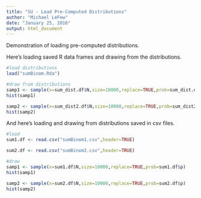 ```yaml
---
title: "SU - Load Pre-Computed Distributions"
author: "Michael LeFew"
date: "January 25, 2016"
output: html_document
---
```


Demonstration of loading pre-computed distributions.

Here's loading saved R data frames and drawing from the distributions.

```r
#load distributions
load("sumBinom.Rda")

#draw from distributions
samp1 <- sample(x=sum_dist.df$N,size=10000,replace=TRUE,prob=sum_dist.df$p)
hist(samp1)

samp2 <- sample(x=sum_dist2.df$N,size=10000,replace=TRUE,prob=sum_dist2.df$p)
hist(samp2)

```

And here's loading and drawing from distributions saved in csv files.

```r
#load
sum1.df <- read.csv("sumBinom1.csv",header=TRUE)

sum2.df <- read.csv("sumBinom2.csv",header=TRUE)

#draw
samp1 <- sample(x=sum1.df$N,size=10000,replace=TRUE,prob=sum1.df$p)
hist(samp1)

samp2 <- sample(x=sum2.df$N,size=10000,replace=TRUE,prob=sum2.df$p)
hist(samp2)

```